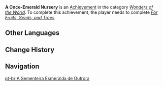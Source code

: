 {{Achievement Infobox
|id           = 81231
|order id     = 1217
|category     = Wonders of the World
|description  = Enter the Vanarana of yesteryear.
|requirements = Complete ''[[For Fruits, Seeds, and Trees]]''.
|primogems    = 5
|tracking     = 
|topic        = 
|quest        = Aranyaka
|hidden       = 1
|type         = Quest
}}
'''A Once-Emerald Nursery''' is an [[Achievement]] in the category ''[[Wonders of the World]]''. To complete this achievement, the player needs to complete ''[[For Fruits, Seeds, and Trees]]''.
<!--
==Gameplay Notes==

==Trivia==

==Video Guides==
{{EVT
|video1   = 
|caption1 = 
}}
-->
==Other Languages==
{{Other Languages
|en      = A Once-Emerald Nursery
|zhs     = 不再苍翠的苗圃
|zhs_rm  = Bùzài Cāngcuì de Miáopǔ
|zht     = 不再蒼翠的苗圃
|zht_rm  = Bùzài Cāngcuì de Miáopǔ
|zh_tl   = 
|ja      = 緑を失った苗畑
|ja_rm   = Midori wo Ushinatta Naebatake
|ja_tl   = 
|ko      = 더 이상 푸르지 않은 모밭
|ko_rm   = Deo Isang Pureuji Anneun Mobat
|ko_tl   = No More Green Seedlings Field
|es      = Un jardín desolado
|es_tl   = A Desolate Gardin
|fr      = Une pépinière autrefois émeraude
|fr_tl   = A Once-Emerald Nursery
|ru      = Некогда изумрудный питомник
|ru_tl   = Once Emerald Nursery
|th      = สวนเพาะชำที่ไม่เขียวอีกต่อไป
|th_rm   = Suan Pho-cham thi mai Khiao Ik To-pai
|th_tl   = No More Green in the Nursery
|vi      = Khu Vườn Không Còn Màu Xanh
|vi_tl   = 
|de      = Baumschule ohne Grün
|de_tl   = Nursery Without Green
|id      = Kebun yang Pernah Hijau
|id_tl   = The Once-Green Garden
|pt      = A Sementeira Esmeralda de Outrora
|pt_tl   = 
|tr      = Eskiden Zümrüt Olan Fidelik
|tr_tl   = 
|it      = Un vivaio senza verde
|it_tl   = A Vivarium Without Green
}}

==Change History==
{{Change History|3.0}}
<!--
==References==
{{Reflist}}
-->
==Navigation==
{{Achievement Navbox}}

[[pt-br:A Sementeira Esmeralda de Outrora]]